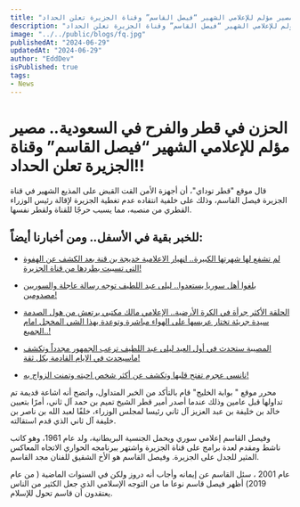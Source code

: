 ```yaml
---
title: "الحزن في قطر والفرح في السعودية.. مصير مؤلم للإعلامي الشهير “فيصل القاسم” وقناة الجزيرة تعلن الحداد!!"
description: "الحزن في قطر والفرح في السعودية.. مصير مؤلم للإعلامي الشهير “فيصل القاسم” وقناة الجزيرة تعلن الحداد!!"
image: "../../public/blogs/fq.jpg"
publishedAt: "2024-06-29"
updatedAt: "2024-06-29"
author: "EddDev"
isPublished: true
tags:
- News
---
```


# الحزن في قطر والفرح في السعودية.. مصير مؤلم للإعلامي الشهير “فيصل القاسم” وقناة الجزيرة تعلن الحداد!!

قال موقع "قطر توداي"، أن أجهزة الأمن القت القبض على المذيع الشهير في قناة الجزيرة فيصل القاسم، وذلك على خلفية انتقاده عدم تغطية الجزيرة لإقالة رئيس الوزراء القطري من منصبه، مما يسبب حرجًا للقناة ولقطر نفسها.

## للخبر بقية في الأسفل.. ومن أخبارنا أيضاً:

- [لم تشفع لها شهرتها الكبيرة.. اڼهيار الاعلامية خديجة بن قنة بعد الكشف عن الهفوة التي تسببت بطردها من قناة الجزيرة!](https://techhubtalks.pro/blogs/khadija-ben-qenna-a-journey-of-triumphs-and-challenges)

- [بلغوا أهل سوريا يستعدوا.. ليلى عبد اللطيف توجه رسالة عاجلة والسوريين مصدومين!](https://techhubtalks.pro/blogs/abdelatif-syria)

- [الحلقة الأكثر جرأة في الكرة الأرضية.. الإعلامي مالك مكتبي يرتعش من هول الصدمة سيدة جريئة تختار عريسها على الهواء مباشرة وتوعدة بهذا الشي المخجل امام الجميع..!](https://techhubtalks.pro/blogs/watch)

- [المصيبة ستحدث في أول العيد ليلى عبد اللطيف ترعب الجمهور مجدداً وتكشف ماسيحدث في الايام القادمة بكل ثقة!](https://techhubtalks.pro/blogs/abdel-latif-now)

- [نانسي عجرم تفتح قلبها وتكشف عن أكثر شخص احبته وتمنت الزواج به!](https://techhubtalks.pro/blogs/nancy)


محرر موقع " بوابة الخليج" قام بالتأكد من الخبر المتداول، واتضح أنه اشاعة قديمة تم تداولها قبل عامين وذلك عندما أصدر أمير قطر الشيخ تميم بن حمد آل ثاني، أمرًا بتعيين خالد بن خليفة بن عبد العزيز آل ثاني رئيسا لمجلس الوزراء، خلفًا لعبد الله بن ناصر بن خليفة آل ثاني الذي قدم استقالته.

وفيصل القاسم إعلامي سوري ويحمل الجنسية البريطانية، ولد عام 1961، وهو كاتب ناشط ومقدم لعدة برامج على قناة الجزيرة واشتهر ببرنامجه الحواري الاتجاه المعاكس المثير للجدل على الجزيرة. وفيصل القاسم هو الأخ الشقيق للفنان مجد القاسم.

عام 2001 ، سئل القاسم عن إيمانه وأجاب أنه دروز ولكن في السنوات الماضية ( من عام 2019) أظهر فيصل قاسم نوعا ما من التوجه الإسلامي الذي جعل الكثير من الناس يعتقدون أن قاسم تحول للإسلام.
